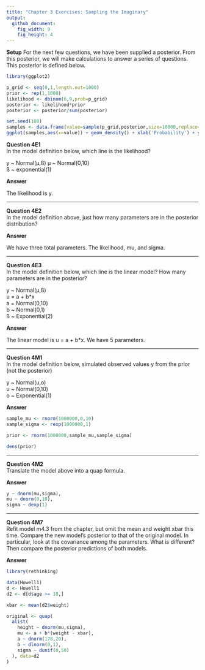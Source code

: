 ```yaml
---
title: "Chapter 3 Exercises: Sampling the Imaginary"
output:
  github_document:
    fig_width: 9
    fig_height: 4
---
```


**Setup**
For the next few questions, we have been supplied a posterior.  From this posterior, we will make calculations to answer a series of questions.  This posterior is defined below.

```r
library(ggplot2)

p_grid <- seq(0,1,length.out=1000)
prior <- rep(1,1000)
likelihood <- dbinom(6,9,prob=p_grid)
posterior <- likelihood*prior
posterior <- posterior/sum(posterior)

set.seed(100)
samples <- data.frame(value=sample(p_grid,posterior,size=10000,replace=TRUE))
ggplot(samples,aes(x=value)) + geom_density() + xlab('Probability') + ylab('Density') + scale_x_continuous(labels=scales::percent)
```

**Question 4E1**  
In the model definition below, which line is the likelihood?  

y ~ Normal(µ,ß)
µ ~ Normal(0,10)  
ß ~ exponential(1)  

**Answer**  

The likelihood is y.   

* * *  

**Question 4E2**  
In the model definition above, just how many parameters are in the posterior distribution?

**Answer**  

We have three total parameters.  The likelihood, mu, and sigma.  

* * *  

**Question 4E3**  
In the model definition below, which line is the linear model?  How many parameters are in the posterior?  

y ~ Normal(µ,ß)  
u = a + b*x  
a = Normal(0,10)  
b ~ Normal(0,1)  
ß ~ Exponential(2)  

**Answer**  

The linear model is u = a + b*x.   We have 5 parameters.  

* * *    

**Question 4M1**  
In the model definition below, simulated observed values y from the prior (not the posterior)

y ~ Normal(u,o)  
u ~ Normal(0,10)  
o ~ Exponential(1)  

**Answer**  

```r
sample_mu <- rnorm(1000000,0,10)
sample_sigma <- rexp(1000000,1)  

prior <- rnorm(1000000,sample_mu,sample_sigma)

dens(prior)
```

* * *    

**Question 4M2**  
Translate the model above into a quap formula.  

**Answer**  

```r

y ~ dnorm(mu,sigma),
mu ~ dnorm(0,10),
sigma ~ dexp(1)

```

* * *    

**Question 4M7**  
Refit model m4.3 from the chapter, but omit the mean and weight xbar this time.  Compare the new model's posterior to that of the original model.  In particular, look at the covariance among the parameters.  What is different?  Then compare the posterior predictions of both models.  

**Answer**  

```r
library(rethinking)  

data(Howell1)
d <- Howell1
d2 <- d[d$age >= 18,]  

xbar <- mean(d2$weight)  

original <- quap(
  alist(
    height ~ dnorm(mu,sigma),
    mu <- a + b*(weight - xbar),
    a ~ dnorm(178,20),
    b ~ dlnorm(0,1),
    sigma ~ dunif(0,50)
  ), data=d2
)
```
